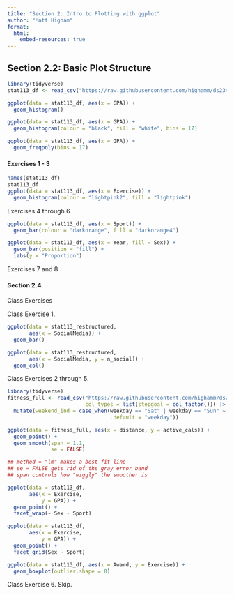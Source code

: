 ```yaml
---
title: "Section 2: Intro to Plotting with ggplot"
author: "Matt Higham"
format: 
  html:
    embed-resources: true
---
```


## Section 2.2: Basic Plot Structure

```r
library(tidyverse)
stat113_df <- read_csv("https://raw.githubusercontent.com/highamm/ds234_quarto/main/data_online/stat113.csv")

ggplot(data = stat113_df, aes(x = GPA)) +
  geom_histogram()

ggplot(data = stat113_df, aes(x = GPA)) +
  geom_histogram(colour = "black", fill = "white", bins = 17)

ggplot(data = stat113_df, aes(x = GPA)) +
  geom_freqpoly(bins = 17)
```

#### Exercises 1 - 3

```r
names(stat113_df)
stat113_df
ggplot(data = stat113_df, aes(x = Exercise)) +
  geom_histogram(colour = "lightpink2", fill = "lightpink")
```

Exercises 4 through 6

```r
ggplot(data = stat113_df, aes(x = Sport)) +
  geom_bar(colour = "darkorange", fill = "darkorange4")

ggplot(data = stat113_df, aes(x = Year, fill = Sex)) +
  geom_bar(position = "fill") +
  labs(y = "Proportion")
```

Exercises 7 and 8


#### Section 2.4

Class Exercises

Class Exercise 1.

```r
ggplot(data = stat113_restructured,
       aes(x = SocialMedia)) +
  geom_bar()

ggplot(data = stat113_restructured,
       aes(x = SocialMedia, y = n_social)) +
  geom_col()
```

Class Exercises 2 through 5.

```r
library(tidyverse)
fitness_full <- read_csv("https://raw.githubusercontent.com/highamm/ds234_quarto/main/data_online/higham_fitness_clean.csv",
                         col_types = list(stepgoal = col_factor())) |>
  mutate(weekend_ind = case_when(weekday == "Sat" | weekday == "Sun" ~ "weekend",
                                 .default = "weekday"))

ggplot(data = fitness_full, aes(x = distance, y = active_cals)) +
  geom_point() +
  geom_smooth(span = 1.1,
              se = FALSE)

## method = "lm" makes a best fit line
## se = FALSE gets rid of the gray error band
## span controls how "wiggly" the smoother is
```

```r
ggplot(data = stat113_df,
       aes(x = Exercise,
           y = GPA)) +
  geom_point() +
  facet_wrap(~ Sex + Sport)

ggplot(data = stat113_df,
       aes(x = Exercise,
           y = GPA)) +
  geom_point() +
  facet_grid(Sex ~ Sport)

ggplot(data = stat113_df, aes(x = Award, y = Exercise)) +
  geom_boxplot(outlier.shape = 8)
```

Class Exercise 6. Skip.

